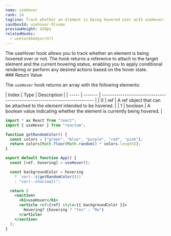 ```yaml
---
name: useHover
rank: 24
tagline: Track whether an element is being hovered over with useHover.
sandboxId: usehover-9lxxmo
previewHeight: 420px
relatedHooks:
  - uselockbodyscroll
---
```



<HookDescription name={frontmatter.name}>
  The useHover hook allows you to track whether an element is being hovered over
  or not. The hook returns a reference to attach to the target element and the
  current hovering status, enabling you to apply conditional rendering or
  perform any desired actions based on the hover state.
</HookDescription>

<div class="reference">
  ### Return Value

  The `useHover` hook returns an array with the following elements:

  <div class="table-container">
  | Index | Type    | Description                                                                |
  | ----- | ------- | -------------------------------------------------------------------------- |
  | 0     | ref     | A ref object that can be attached to the element intended to be hovered.   |
  | 1     | boolean | A boolean value indicating whether the element is currently being hovered. |
  </div>
</div>

<CodePreview
  sandboxId={frontmatter.sandboxId}
  previewHeight={frontmatter.previewHeight}
/>

<StaticCodeContainer>

```jsx
import * as React from "react";
import { useHover } from "reactum";

function getRandomColor() {
  const colors = ["green", "blue", "purple", "red", "pink"];
  return colors[Math.floor(Math.random() * colors.length)];
}

export default function App() {
  const [ref, hovering] = useHover();

  const backgroundColor = hovering
    ? `var(--${getRandomColor()})`
    : "var(--charcoal)";

  return (
    <section>
      <h1>useHover</h1>
      <article ref={ref} style={{ backgroundColor }}>
        Hovering? {hovering ? "Yes" : "No"}
      </article>
    </section>
  );
}
```

</StaticCodeContainer>
